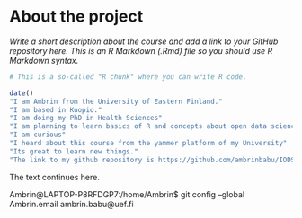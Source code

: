 
# About the project

*Write a short description about the course and add a link to your GitHub repository here. This is an R Markdown (.Rmd) file so you should use R Markdown syntax.*

```r
# This is a so-called "R chunk" where you can write R code.

date()
"I am Ambrin from the University of Eastern Finland."
"I am based in Kuopio."
"I am doing my PhD in Health Sciences"
"I am planning to learn basics of R and concepts about open data science here"
"I am curious"
"I heard about this course from the yammer platform of my University"
"Its great to learn new things."
"The link to my github repository is https://github.com/ambrinbabu/IODS-project/"

```
The text continues here.

Ambrin@LAPTOP-P8RFDGP7:/home/Ambrin$ git config --global Ambrin.email ambrin.babu@uef.fi